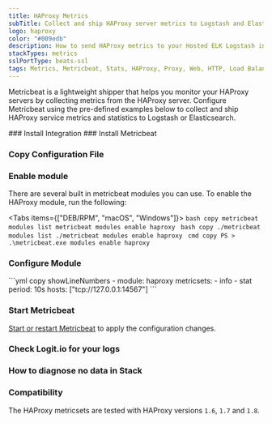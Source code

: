 ```yaml
---
title: HAProxy Metrics
subTitle: Collect and ship HAProxy server metrics to Logstash and Elasticsearch
logo: haproxy
color: "#009edb"
description: How to send HAProxy metrics to your Hosted ELK Logstash instance. Configure Metricbeat to send HAProxy server metrics to Logstash or Elasticsearch. 
stackTypes: metrics
sslPortType: beats-ssl
tags: Metrics, Metricbeat, Stats, HAProxy, Proxy, Web, HTTP, Load Balancer, Module, Haproxy
---
```


Metricbeat is a lightweight shipper that helps you monitor your HAProxy servers 
by collecting metrics from the HAProxy server. Configure Metricbeat using the 
pre-defined examples below to collect and ship HAProxy service metrics 
and statistics to Logstash or Elasticsearch.

<Steps>
  ### Install Integration
  <InstallIntegration/>
  ### Install Metricbeat

  <InstallBeat beatname="metricbeat" />

  ### Copy Configuration File

  <MetricbeatOutput />

  ### Enable module

  There are several built in metricbeat modules you can use. To enable the HAProxy module, run the following:

  <Tabs items={["DEB/RPM", "macOS", "Windows"]}>
    <Tab>
      ```bash copy
      metricbeat modules list
      metricbeat modules enable haproxy
      ```
    </Tab>
    <Tab>
      ```bash copy
      ./metricbeat modules list
      ./metricbeat modules enable haproxy
      ```
    </Tab>
    <Tab>
      ```cmd copy
      PS > .\metricbeat.exe modules enable haproxy
      ```
    </Tab>
  </Tabs>

  ### Configure Module
  
  <ConfigureMetricbeatModule module="haproxy">
    ```yml copy showLineNumbers
    - module: haproxy
      metricsets:
        - info
        - stat
      period: 10s
      hosts: ["tcp://127.0.0.1:14567"]
    ```
  </ConfigureMetricbeatModule>

  ### Start Metricbeat

  [Start or restart Metricbeat](https://www.elastic.co/guide/en/beats/metricbeat/master/metricbeat-starting.html) 
  to apply the configuration changes.

  ### Check Logit.io for your logs

  <LaunchStack utmMedium="logs" utmCampaign="haproxy_metricbeat" source="metrics_haproxy" />

  ### How to diagnose no data in Stack

  <DiagnoseNoData />

  ### Compatibility

  The HAProxy metricsets are tested with HAProxy versions `1.6`, `1.7` and `1.8`.

</Steps>